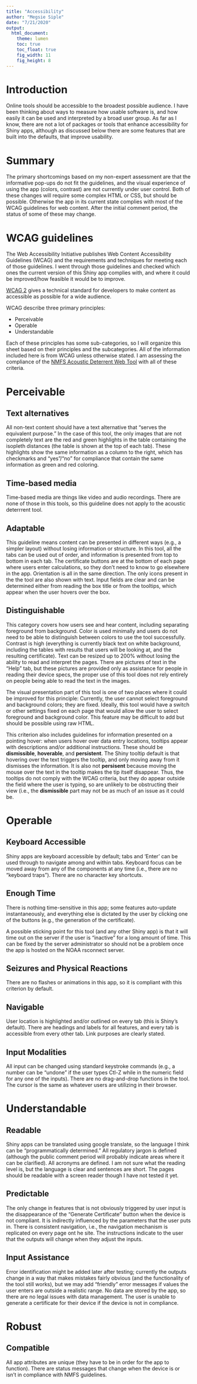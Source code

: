 ```yaml
---
title: "Accessibility"
author: "Megsie Siple"
date: "7/21/2020"
output: 
  html_document:
    theme: lumen
    toc: true
    toc_float: true
    fig_width: 11
    fig_height: 8
---
```



# Introduction

Online tools should be accessible to the broadest possible audience. I have been thinking about ways to measure how usable software is, and how easily it can be used and interpreted by a broad user group. As far as I know, there are not a lot of packages or tools that enhance accessibility for Shiny apps, although as discussed below there are some features that are built into the defaults, that improve usability. 

# Summary

The primary shortcomings based on my non-expert assessment are that the informative pop-ups do not fit the guidelines, and the visual experience of using the app (colors, contrast) are not currently under user control. Both of these changes will require some complex HTML or CSS, but should be possible. Otherwise the app in its current state complies with most of the WCAG guidelines for web content. After the initial comment period, the status of some of these may change. 

# WCAG guidelines

The Web Accessibility Initiative publishes Web Content Accessibility Guidelines (WCAG) and the requirements and techniques for meeting each of those guidelines. I went through those guidelines and checked which ones the current version of this Shiny app complies with, and where it could be improved/how feasible it would be to improve. 

[WCAG 2]((https://www.w3.org/WAI/standards-guidelines/wcag/)) gives a technical standard for developers to make content as accessible as possible for a wide audience. 

WCAG describe three primary principles:

- Perceivable
- Operable
- Understandable

Each of these principles has some sub-categories, so I will organize this sheet based on their principles and the subcategories. All of the information included here is from WCAG unless otherwise stated. I am assessing the compliance of the [NMFS Acoustic Deterrent Web Tool](https://msiple.shinyapps.io/acousticdeterrents/) with all of these criteria.

# Perceivable

## Text alternatives

All non-text content should have a text alternative that "serves the equivalent purpose." In the case of this tool, the only images that are not completely text are the red and green highlights in the table containing the isopleth distances (the table is shown at the top of each tab). These highlights show the same information as a column to the right, which has checkmarks and "yes"/"no" for compliance that contain the same information as green and red coloring.

## Time-based media

Time-based media are things like video and audio recordings. There are none of those in this tools, so this guideline does not apply to the acoustic deterrrent tool.

## Adaptable

This guideline means content can be presented in different ways (e.g., a simpler layout) without losing information or structure. In this tool, all the tabs can be used out of order, and information is presented from top to bottom in each tab. The certificate buttons are at the bottom of each page where users enter calculations, so they don't need to know to go elsewhere in the app. Orientation is all in the same direction. The only icons present in the the tool are also shown with text. Input fields are clear and can be determined either from reading the box title or from the tooltips, which appear when the user hovers over the box.

## Distinguishable

This category covers how users see and hear content, including separating foreground from background. Color is used minimally and users do not need to be able to distinguish between colors to use the tool successfully. Contrast is high (everything is currently black text on white background, including the tables with results that users will be looking at, and the resulting certificate). Text can be resized up to 200% without losing the ability to read and interpret the pages. There are pictures of text in the "Help" tab, but these pictures are provided only as assistance for people in reading their device specs, the proper use of this tool does not rely entirely on people being able to read the text in the images.

The visual presentation part of this tool is one of two places where it could be improved for this principle: Currently, the user cannot select foreground and background colors; they are fixed. Ideally, this tool would have a switch or other settings fixed on each page that would allow the user to select foreground and background color. This feature may be difficult to add but should be possible using raw HTML.

This criterion also includes guidelines for information presented on a pointing hover: when users hover over data entry locations, tooltips appear with descriptions and/or additional instructions. These should be **dismissible**, **hoverable**, and **persistent**. The Shiny tooltip default is that hovering over the text triggers the tooltip, and only moving away from it dismisses the information. It is also not **persisent** because moving the mouse over the text in the tooltip makes the tip itself disappear. Thus, the tooltips do not comply with the WCAG criteria, but they do appear outside the field where the user is typing, so are unlikely to be obstructing their view (i.e., the **dismissible** part may not be as much of an issue as it could be.

# Operable

## Keyboard Accessible

Shiny apps are keyboard accessible by default; tabs and 'Enter' can be used through to navigate among and within tabs. Keyboard focus can be moved away from any of the components at any time (i.e., there are no "keyboard traps"). There are no character key shortcuts.

## Enough Time

There is nothing time-sensitive in this app; some features auto-update instantaneously, and everything else is dictated by the user by clicking one of the buttons (e.g., the generation of the certificate).

A possible sticking point for this tool (and any other Shiny app) is that it will time out on the server if the user is "inactive" for a long amount of time. This can be fixed by the server administrator so should not be a problem once the app is hosted on the NOAA rsconnect server.


## Seizures and Physical Reactions

There are no flashes or animations in this app, so it is compliant with this criterion by default. 

## Navigable

User location is highlighted and/or outlined on every tab (this is Shiny's default). There are headings and labels for all features, and every tab is accessible from every other tab. Link purposes are clearly stated. 

## Input Modalities

All input can be changed using standard keystroke commands (e.g., a number can be "undone" if the user types Ctl-Z while in the numeric field for any one of the inputs). There are no drag-and-drop functions in the tool. The cursor is the same as whatever users are utilizing in their browser. 

# Understandable

## Readable

Shiny apps can be translated using google translate, so the language I think can be "programmatically determined." All regulatory jargon is defined (although the public comment period will probably indicate areas where it can be clarified). All acronyms are defined. I am not sure what the reading level is, but the language is clear and sentences are short. The pages should be readable with a screen reader though I have not tested it yet.

## Predictable

The only change in features that is not obviously triggered by user input is the disappearance of the "Generate Certificate" button when the device is not compliant. It is indirectly influenced by the parameters that the user puts in. There is consistent navigation, i.e., the navigation mechanism is replicated on every page ont he site. The instructions indicate to the user that the outputs will change when they adjust the inputs.

## Input Assistance

Error identification might be added later after testing; currently the outputs change in a way that makes mistakes fairly obvious (and the functionality of the tool still works), but we may add "friendly" error messages if values the user enters are outside a realistic range. No data are stored by the app, so there are no legal issues with data management. The user is unable to generate a certificate for their device if the device is not in compliance.

# Robust
## Compatible

All app attributes are unique (they have to be in order for the app to function). There are status messages that change when the device is or isn't in compliance with NMFS guidelines.